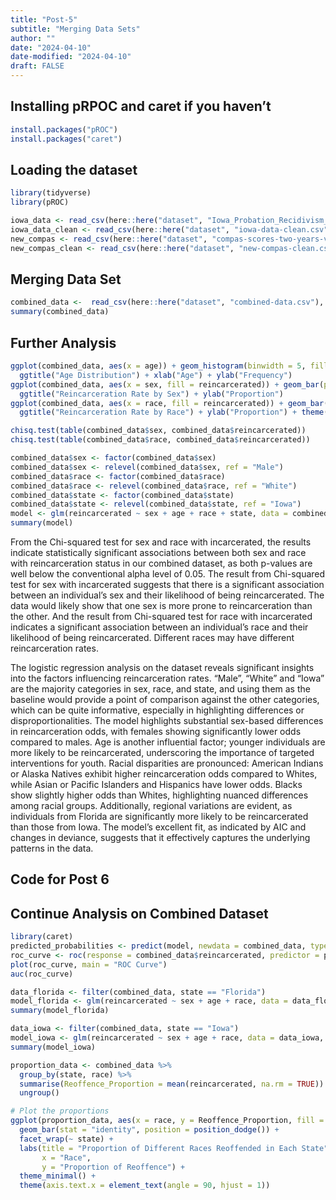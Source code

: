 ```yaml
---
title: "Post-5"
subtitle: "Merging Data Sets"
author: ""
date: "2024-04-10"
date-modified: "2024-04-10"
draft: FALSE
---
```


## Installing pRPOC and caret if you haven't
```r
install.packages("pROC")
install.packages("caret")
```

## Loading the dataset
```r
library(tidyverse)
library(pROC)

iowa_data <- read_csv(here::here("dataset", "Iowa_Probation_Recidivism_Status_20240403.csv"), show_col_types = FALSE)
iowa_data_clean <- read_csv(here::here("dataset", "iowa-data-clean.csv"), show_col_types = FALSE)
new_compas <- read_csv(here::here("dataset", "compas-scores-two-years-violent.csv"), show_col_types = FALSE)
new_compas_clean <- read_csv(here::here("dataset", "new-compas-clean.csv"), show_col_types = FALSE)
```

## Merging Data Set
```r
combined_data <-  read_csv(here::here("dataset", "combined-data.csv"), show_col_types = FALSE)
summary(combined_data)
```

## Further Analysis
```r
ggplot(combined_data, aes(x = age)) + geom_histogram(binwidth = 5, fill = "blue", color = "black") +
  ggtitle("Age Distribution") + xlab("Age") + ylab("Frequency")
ggplot(combined_data, aes(x = sex, fill = reincarcerated)) + geom_bar(position = "fill") +
  ggtitle("Reincarceration Rate by Sex") + ylab("Proportion")
ggplot(combined_data, aes(x = race, fill = reincarcerated)) + geom_bar(position = "fill") +
  ggtitle("Reincarceration Rate by Race") + ylab("Proportion") + theme(axis.text.x = element_text(angle = 45, hjust = 1))

chisq.test(table(combined_data$sex, combined_data$reincarcerated))
chisq.test(table(combined_data$race, combined_data$reincarcerated))

combined_data$sex <- factor(combined_data$sex)
combined_data$sex <- relevel(combined_data$sex, ref = "Male")
combined_data$race <- factor(combined_data$race)
combined_data$race <- relevel(combined_data$race, ref = "White")
combined_data$state <- factor(combined_data$state)
combined_data$state <- relevel(combined_data$state, ref = "Iowa")
model <- glm(reincarcerated ~ sex + age + race + state, data = combined_data, family = "binomial")
summary(model)
```

From the Chi-squared test for sex and race with incarcerated, the results indicate statistically significant associations between both sex and race with reincarceration status in our combined dataset, as both p-values are well below the conventional alpha level of 0.05. The result from Chi-squared test for sex with incarcerated suggests that there is a significant association between an individual's sex and their likelihood of being reincarcerated. The data would likely show that one sex is more prone to reincarceration than the other. And the result from Chi-squared test for race with incarcerated indicates a significant association between an individual's race and their likelihood of being reincarcerated. Different races may have different reincarceration rates.

The logistic regression analysis on the dataset reveals significant insights into the factors influencing reincarceration rates. "Male", "White" and "Iowa" are the majority categories in sex, race, and state, and using them as the baseline would provide a point of comparison against the other categories, which can be quite informative, especially in highlighting differences or disproportionalities. The model highlights substantial sex-based differences in reincarceration odds, with females showing significantly lower odds compared to males. Age is another influential factor; younger individuals are more likely to be reincarcerated, underscoring the importance of targeted interventions for youth. Racial disparities are pronounced: American Indians or Alaska Natives exhibit higher reincarceration odds compared to Whites, while Asian or Pacific Islanders and Hispanics have lower odds. Blacks show slightly higher odds than Whites, highlighting nuanced differences among racial groups. Additionally, regional variations are evident, as individuals from Florida are significantly more likely to be reincarcerated than those from Iowa. The model's excellent fit, as indicated by AIC and changes in deviance, suggests that it effectively captures the underlying patterns in the data.

## Code for Post 6

## Continue Analysis on Combined Dataset 
```r
library(caret)
predicted_probabilities <- predict(model, newdata = combined_data, type = "response")
roc_curve <- roc(response = combined_data$reincarcerated, predictor = predicted_probabilities)
plot(roc_curve, main = "ROC Curve")
auc(roc_curve)
```

```r
data_florida <- filter(combined_data, state == "Florida")
model_florida <- glm(reincarcerated ~ sex + age + race, data = data_florida, family = "binomial")
summary(model_florida)

data_iowa <- filter(combined_data, state == "Iowa")
model_iowa <- glm(reincarcerated ~ sex + age + race, data = data_iowa, family = "binomial")
summary(model_iowa)
```

```r
proportion_data <- combined_data %>%
  group_by(state, race) %>%
  summarise(Reoffence_Proportion = mean(reincarcerated, na.rm = TRUE)) %>%
  ungroup()

# Plot the proportions
ggplot(proportion_data, aes(x = race, y = Reoffence_Proportion, fill = race)) +
  geom_bar(stat = "identity", position = position_dodge()) +
  facet_wrap(~ state) +
  labs(title = "Proportion of Different Races Reoffended in Each State",
       x = "Race",
       y = "Proportion of Reoffence") +
  theme_minimal() +
  theme(axis.text.x = element_text(angle = 90, hjust = 1)) 
```